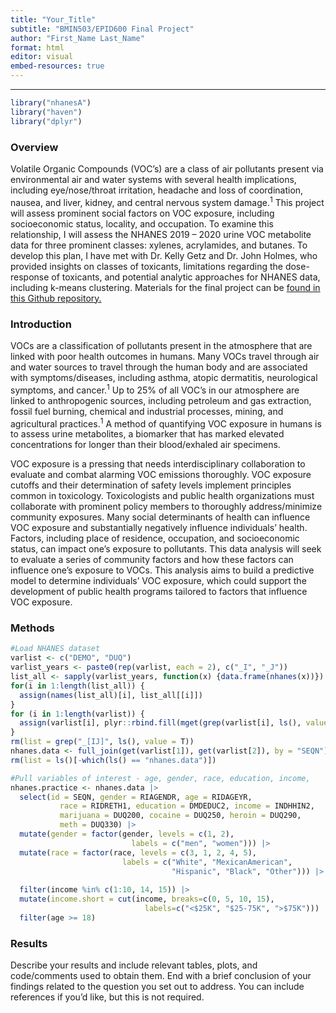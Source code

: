 ```yaml
---
title: "Your_Title"
subtitle: "BMIN503/EPID600 Final Project"
author: "First_Name Last_Name"
format: html
editor: visual
embed-resources: true
---
```


------------------------------------------------------------------------

```r
library("nhanesA")
library("haven")
library("dplyr")
```

### Overview

Volatile Organic Compounds (VOC's) are a class of air pollutants present via environmental air and water systems with several health implications, including eye/nose/throat irritation, headache and loss of coordination, nausea, and liver, kidney, and central nervous system damage.^1^ This project will assess prominent social factors on VOC exposure, including socioeconomic status, locality, and occupation. To examine this relationship, I will assess the NHANES 2019 -- 2020 urine VOC metabolite data for three prominent classes: xylenes, acrylamides, and butanes. To develop this plan, I have met with Dr. Kelly Getz and Dr. John Holmes, who provided insights on classes of toxicants, limitations regarding the dose-response of toxicants, and potential analytic approaches for NHANES data, including k-means clustering. Materials for the final project can be [found in this Github repository.](https://github.com/jennko1230/BMIN503_Final_Project)

### Introduction

VOCs are a classification of pollutants present in the atmosphere that are linked with poor health outcomes in humans. Many VOCs travel through air and water sources to travel through the human body and are associated with symptoms/diseases, including asthma, atopic dermatitis, neurological symptoms, and cancer.^1^ Up to 25% of all VOC's in our atmosphere are linked to anthropogenic sources, including petroleum and gas extraction, fossil fuel burning, chemical and industrial processes, mining, and agricultural practices.^1^ A method of quantifying VOC exposure in humans is to assess urine metabolites, a biomarker that has marked elevated concentrations for longer than their blood/exhaled air specimens.

VOC exposure is a pressing that needs interdisciplinary collaboration to evaluate and combat alarming VOC emissions thoroughly. VOC exposure cutoffs and their determination of safety levels implement principles common in toxicology. Toxicologists and public health organizations must collaborate with prominent policy members to thoroughly address/minimize community exposures. Many social determinants of health can influence VOC exposure and substantially negatively influence individuals' health. Factors, including place of residence, occupation, and socioeconomic status, can impact one's exposure to pollutants. This data analysis will seek to evaluate a series of community factors and how these factors can influence one's exposure to VOCs. This analysis aims to build a predictive model to determine individuals' VOC exposure, which could support the development of public health programs tailored to factors that influence VOC exposure.

### Methods

```r
#Load NHANES dataset
varlist <- c("DEMO", "DUQ") 
varlist_years <- paste0(rep(varlist, each = 2), c("_I", "_J"))
list_all <- sapply(varlist_years, function(x) {data.frame(nhanes(x))}) 
for(i in 1:length(list_all)) {
  assign(names(list_all)[i], list_all[[i]])
} 
for (i in 1:length(varlist)) {
  assign(varlist[i], plyr::rbind.fill(mget(grep(varlist[i], ls(), value = T))))
} 
rm(list = grep("_[IJ]", ls(), value = T))
nhanes.data <- full_join(get(varlist[1]), get(varlist[2]), by = "SEQN")
rm(list = ls()[-which(ls() == "nhanes.data")])

#Pull variables of interest - age, gender, race, education, income, 
nhanes.practice <- nhanes.data |>
  select(id = SEQN, gender = RIAGENDR, age = RIDAGEYR, 
           race = RIDRETH1, education = DMDEDUC2, income = INDHHIN2,
           marijuana = DUQ200, cocaine = DUQ250, heroin = DUQ290,
           meth = DUQ330) |>
  mutate(gender = factor(gender, levels = c(1, 2), 
                           labels = c("men", "women"))) |>
  mutate(race = factor(race, levels = c(3, 1, 2, 4, 5),
                         labels = c("White", "MexicanAmerican", 
                                    "Hispanic", "Black", "Other"))) |>
 
  filter(income %in% c(1:10, 14, 15)) |>
  mutate(income.short = cut(income, breaks=c(0, 5, 10, 15),
                              labels=c("<$25K", "$25-75K", ">$75K"))) |>
  filter(age >= 18)
```

### Results

Describe your results and include relevant tables, plots, and code/comments used to obtain them. End with a brief conclusion of your findings related to the question you set out to address. You can include references if you'd like, but this is not required.
